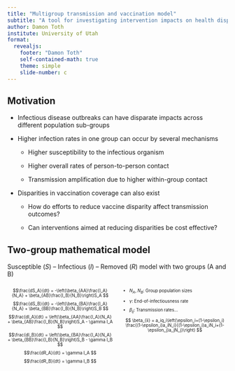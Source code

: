 ```yaml
---
title: "Multigroup transmission and vaccination model"
subtitle: "A tool for investigating intervention impacts on health disparities"
author: Damon Toth
institute: University of Utah
format:
  revealjs:
    footer: "Damon Toth"
    self-contained-math: true
    theme: simple
    slide-number: c
---
```


## Motivation {.smaller}

-   Infectious disease outbreaks can have disparate impacts across different population sub-groups

-   Higher infection rates in one group can occur by several mechanisms

    -   Higher susceptibility to the infectious organism

    -   Higher overall rates of person-to-person contact

    -   Transmission amplification due to higher within-group contact

-   Disparities in vaccination coverage can also exist

    -   How do efforts to reduce vaccine disparity affect transmission outcomes?

    -   Can interventions aimed at reducing disparities be cost effective?

## Two-group mathematical model {.smaller}

Susceptible ($S$) -- Infectious ($I$) -- Removed ($R$) model with two groups (A and B)

:::::: columns
:::: {.column width="50%"}
::: {style="font-size: 70%;"}
$$\frac{dS_A}{dt} = -\left(\beta_{AA}\frac{I_A}{N_A} + \beta_{AB}\frac{I_B}{N_B}\right)S_A
$$ $$\frac{dS_B}{dt} = -\left(\beta_{BA}\frac{I_A}{N_A} + \beta_{BB}\frac{I_B}{N_B}\right)S_B
$$ $$\frac{dI_A}{dt} = \left(\beta_{AA}\frac{I_A}{N_A} + \beta_{AB}\frac{I_B}{N_B}\right)S_A - \gamma I_A
$$ $$\frac{dI_B}{dt} = \left(\beta_{BA}\frac{I_A}{N_A} + \beta_{BB}\frac{I_B}{N_B}\right)S_B - \gamma I_B
$$ $$\frac{dR_A}{dt} = \gamma I_A
$$ $$\frac{dR_B}{dt} = \gamma I_B
$$
:::
::::

::: {.column width="50%"}
::: {style="font-size: 70%;"}
-   $N_A$, $N_B$: Group population sizes

-   $\gamma$: End-of-infectiousness rate

-   $\beta_{ij}$: Transmission rates...

$$
\beta_{ii} = a_iq_i\left(\epsilon_i+(1-\epsilon_i) \frac{(1-\epsilon_i)a_iN_i}{(1-\epsilon_i)a_iN_i+(1-\epsilon_j)a_jN_j}\right)
$$
:::
:::
::::::
